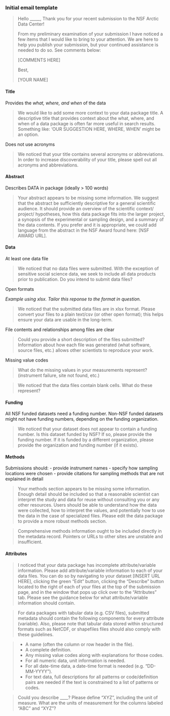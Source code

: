 ### Initial email template

> Hello _____,
> Thank you for your recent submission to the NSF Arctic Data Center!
> 
> From my preliminary examination of your submission I have noticed a few items that I would like to bring to your attention. We are here to help you publish your submission, but your continued assistance is needed to do so. See comments below:
> 
> [COMMENTS HERE]
> 
> Best,
> 
> [YOUR NAME]

#### Title

Provides the *what, where, and when* of the data

> We would like to add some more context to your data package title. A descriptive title that provides context about the what, where, and when of a data package is often far more useful in search results. Something like: ‘OUR SUGGESTION HERE, WHERE, WHEN’ might be an option.

Does not use acronyms

> We noticed that your title contains several acronyms or abbreviations. In order to increase discoverability of your title, please spell out all acronyms and abbreviations.

#### Abstract

Describes DATA in package (ideally > 100 words)

> Your abstract appears to be missing some information. We suggest that the abstract be sufficiently descriptive for a general scientific audience. It should provide an overview of the scientific context/ project/ hypotheses, how this data package fits into the larger project, a synopsis of the experimental or sampling design, and a summary of the data contents. If you prefer and it is appropriate, we could add language from the abstract in the NSF Award found here: [NSF AWARD URL].

#### Data

At least one data file

> We noticed that no data files were submitted. With the exception of sensitive social science data, we seek to  include all data products prior to publication. Do you intend to submit data files?

Open formats

*Example using xlsx. Tailor this reponse to the format in question.*

> We noticed that the submitted data files are in xlsx format. Please convert your files to a plain text/csv (or other open format); this helps ensure your data are usable in the long-term.


File contents and relationships among files are clear

> Could you provide a short description of the files submitted? Information about how each file was generated (what software, source files, etc.) allows other scientists to reproduce your work.

Missing value codes

> What do the missing values in your measurements represent? (instrument failure, site not found, etc.)

> We noticed that the data files contain blank cells. What do these represent? 

#### Funding

All NSF funded datasets need a funding number. Non-NSF funded datasets might not have funding numbers, depending on the funding organization.

> We noticed that your dataset does not appear to contain a funding number. Is this dataset funded by NSF? If so, please provide the funding number. If it is funded by a different organization, please provide the organization and funding number (if it exists).

#### Methods

Submissions should:
- provide instrument names
- specify how sampling locations were chosen
- provide citations for sampling methods that are not explained in detail

> Your methods section appears to be missing some information. Enough detail should be included so that a reasonable scientist can interpret the study and data for reuse without consulting you or any other resources. Users should be able to understand how the data were collected, how to interpret the values, and potentially how to use the data in the case of specialized files. Please edit the data package to provide a more robust methods section.

> Comprehensive methods information ought to be included directly in the metadata record. Pointers or URLs to other sites are unstable and insufficient.

#### Attributes

> I noticed that your data package has incomplete attribute/variable information. Please add attribute/variable information to each of your data files. You can do so by navigating to your dataset [INSERT URL HERE], clicking the green "Edit" button, clicking the "Describe" button located to the right of each of your files at the top of the submission page, and in the window that pops up click over to the "Attributes" tab. Please see the guidance below for what attribute/variable information should contain.

> For data packages with tabular data (e.g. CSV files), submitted metadata should contain the following components for every attribute (variable). Also, please note that tabular data stored within structured formats such as NetCDF, or shapefiles files should also comply with these guidelines.

> - A name (often the column or row header in the file).
> - A complete definition.
> - Any missing value codes along with explanations for those codes.
> - For all numeric data, unit information is needed.
> - For all date-time data, a date-time format is needed (e.g. "DD-MM-YYYY").
> - For text data, full descriptions for all patterns or code/definition pairs are needed if the text is constrained to a list of patterns or codes.

> Could you describe ____? 
> Please define “XYZ”, including the unit of measure. 
> What are the units of measurement for the columns labeled “ABC” and “XYZ”?

